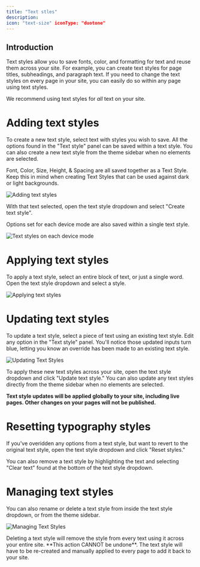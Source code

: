 ```yaml
---
title: "Text stles"
description:
icon: "text-size" iconType: "duotone"
---
```


## Introduction

Text styles allow you to save fonts, color, and formatting for text and reuse them across your site. For example, you can create text styles for page titles, subheadings, and paragraph text. If you need to change the text styles on every page in your site, you can easily do so within any page using text styles.

We recommend using text styles for *all* text on your site.

# **Adding text styles**

To create a new text style, select text with styles you wish to save. All the options found in the "Text style" panel can be saved within a text style. You can also create a new text style from the theme sidebar when no elements are selected.

<Note>
Font, Color, Size, Height, & Spacing are all saved together as a Text Style. Keep this in mind when creating Text Styles that can be used against dark or light backgrounds.

</Note>

![Adding text styles](public/images/text-styles/adding-text-style.png)

With that text selected, open the text style dropdown and select "Create text style".

Options set for each device mode are also saved within a single text style.

![Text styles on each device mode](public/images/text-styles/text-style-device.png)

# **Applying text styles**

To apply a text style, select an entire block of text, or just a single word. Open the text style dropdown and select a style.

![Applying text styles](public/images/text-styles/applying-text-style.png)

# **Updating text styles**

To update a text style, select a piece of text using an existing text style. Edit any option in the "Text style" panel. You'll notice those updated inputs turn blue, letting you know an override has been made to an existing text style.

![Updating Text Styles](public/images/text-styles/updating-text-styles.png)

To apply these new text styles across your site, open the text style dropdown and click "Update text style." You can also update any text styles directly from the theme sidebar when no elements are selected.

**Text style updates will be applied globally to your site, including live pages. Other changes on your pages will not be published.**

# **Resetting typography styles**

If you've overidden any options from a text style, but want to revert to the original text style, open the text style dropdown and click "Reset styles."

You can also remove a text style by highlighting the text and selecting "Clear text" found at the bottom of the text style dropdown.

# **Managing text styles**

You can also rename or delete a text style from inside the text style dropdown, or from the theme sidebar.

![Managing Text Styles](public/images/text-styles/managing-text-styles.png)

<Note>
  Deleting a text style will remove the style from every text using it across
  your entire site. **This action CANNOT be undone**. The text style will have
  to be re-created and manually applied to every page to add it back to your
  site.
</Note>
